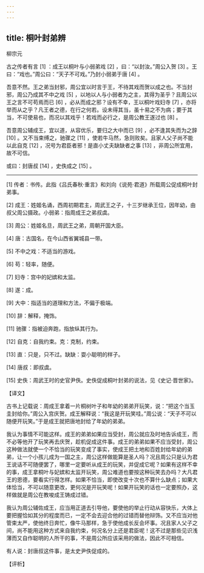 ```yaml
---
---
---
```

title: 桐叶封弟辨
---




柳宗元

古之传者有言 [1] ：成王以桐叶与小弱弟戏 [2] ，曰：“以封汝。”周公入贺 [3] 。王曰：“戏也。”周公曰：“天子不可戏。”乃封小弱弟于唐 [4] 。

吾意不然。王之弟当封邪，周公宜以时言于王，不待其戏而贺以成之也。不当封邪，周公乃成其不中之戏 [5] ，以地以人与小弱者为之主，其得为圣乎？且周公以王之言不可苟焉而已 [6] ，必从而成之邪？设有不幸，王以桐叶戏妇寺 [7] ，亦将举而从之乎？凡王者之德，在行之何若。设未得其当，虽十易之不为病；要于其当，不可使易也，而况以其戏乎！若戏而必行之，是周公教王遂过也 [8] 。

吾意周公辅成王，宜以道，从容优乐，要归之大中而已 [9] ，必不逢其失而为之辞 [10] 。又不当束缚之，驰骤之 [11] ，使若牛马然，急则败矣。且家人父子尚不能以此自克 [12] ，况号为君臣者邪！是直小丈夫缺缺者之事 [13] ，非周公所宜用，故不可信。

或曰：封唐叔 [14] ，史佚成之 [15] 。



* * *



[1] 传者：书传。此指《吕氏春秋·重言》和刘向《说苑·君道》所载周公促成桐叶封弟事。

[2] 成王：姓姬名诵，西周初期君主，周武王之子，十三岁继承王位，因年幼，由叔父周公摄政。小弱弟：指周成王之弟叔虞。

[3] 周公：姓姬名旦，周武王之弟，周朝开国大臣。

[4] 唐：古国名，在今山西省翼城县一带。

[5] 不中之戏：不适当的游戏。

[6] 苟：轻率，随便。

[7] 妇寺：宫中的妃嫔和太监。

[8] 遂：成。

[9] 大中：指适当的道理和方法，不偏于极端。

[10] 辞：解释，掩饰。

[11] 驰骤：指被迫奔跑，指放纵其行为。

[12] 自克：自我约束。克：克制，约束。

[13] 直：只是，只不过。缺缺：耍小聪明的样子。

[14] 唐叔：即叔虞。

[15] 史佚：周武王时的史官尹佚。史佚促成桐叶封弟的说法，见《史记·晋世家》。

【译文】

古书上记载说：周成王拿着一片桐树叶子和年幼的弟弟开玩笑，说：“把这个当玉圭封给你。”周公入宫庆贺。成王解释说：“我这是开玩笑哇。”周公说：“天子不可以随便开玩笑。”于是成王就把唐地封给了年幼的弟弟。

我认为事情不可能这样。成王的弟弟如果应当受封，周公就应及时地告诉成王，而不必等他开了玩笑再去庆贺，趁机促成这件事。成王的弟弟如果不应当受封，周公这种做法就使一个不恰当的玩笑变成了事实，使成王把土地和百姓封给年幼的弟弟，让一个小孩儿成为一国之主，周公这样做能算是圣人吗？况且周公只是认为君王说话不可随便罢了，哪里一定要听从成王的玩笑，并促成它呢？如果有这样不幸的事，成王拿桐叶与妃嫔和太监开玩笑，周公难道也要按这种玩笑去办吗？大凡君王的恩德，要看实行得怎样。如果不恰当，即使改变十次也不算什么缺点；如果大体恰当，不可以随意更改，更何况是开玩笑呢！如果开玩笑的话也一定要照办，这样做就是周公在教唆成王铸成过错。

我认为周公辅佐成王，应当用正道去引导他，要使他的举止行动从容快乐，大体上要把握恰如其分的程度而已，一定不会去迎合他的过错而替他辩饰。又不应当对他管束太严，使他终日奔忙，像牛马那样，急于使他成长反会坏事。况且家人父子之间，尚不能用这种方式来自我约束，何况名分上还是君臣呢！这不过是那些见识浅薄而又自作聪明的人所干的事，不是周公所应该采用的做法，因此不可相信。

有人说：封唐叔这件事，是太史尹佚促成的。

【评析】